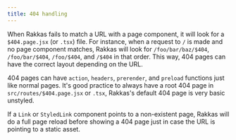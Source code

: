 ```yaml
---
title: 404 handling
---
```


When Rakkas fails to match a URL with a page component, it will look for a `$404.page.jsx` (or `.tsx`) file. For instance, when a request to `/` is made and no page component matches, Rakkas will look for `/foo/bar/baz/$404`, `/foo/bar/$404`, `/foo/$404`, and `/$404` in that order. This way, 404 pages can have the correct layout depending on the URL.

404 pages can have `action`, `headers`, `prerender`, and `preload` functions just like normal pages. It's good practice to always have a root 404 page in `src/routes/$404.page.jsx` or `.tsx`, Rakkas's default 404 page is very basic unstyled.

If a `Link` or `StyledLink` component points to a non-existent page, Rakkas will do a full page reload before showing a 404 page just in case the URL is pointing to a static asset.

